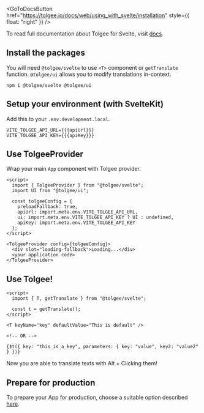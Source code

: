 
<GoToDocsButton href="https://tolgee.io/docs/web/using_with_svelte/installation" style={{ float: "right" }} />

To read full documentation about Tolgee for Svelte, visit [docs](https://tolgee.io/docs/web/using_with_svelte/installation).

## Install the packages

You will need `@tolgee/svelte` to use `<T>` component or `getTranslate` function. `@tolgee/ui` allows you to modify
translations in-context.

```
npm i @tolgee/svelte @tolgee/ui
```

## Setup your environment (with SvelteKit)
Add this to your `.env.development.local`.
```dotenv
VITE_TOLGEE_API_URL={{{apiUrl}}}
VITE_TOLGEE_API_KEY={{{apiKey}}}
```

## Use TolgeeProvider
Wrap your main `App` component with Tolgee provider.
```svelte
<script>
  import { TolgeeProvider } from "@tolgee/svelte";
  import UI from "@tolgee/ui";

  const tolgeeConfig = {
    preloadFallback: true,
    apiUrl: import.meta.env.VITE_TOLGEE_API_URL,
    ui: import.meta.env.VITE_TOLGEE_API_KEY ? UI : undefined,
    apiKey: import.meta.env.VITE_TOLGEE_API_KEY
  };
</script>

<TolgeeProvider config={tolgeeConfig}>
  <div slot="loading-fallback">Loading...</div>
  <your application code>
</TolgeeProvider>
```

## Use Tolgee!
```svelte
<script>
  import { T, getTranslate } from "@tolgee/svelte";

  const t = getTranslate();
</script>

<T keyName="key" defaultValue="This is default" />

<!-- OR -->

{$t({ key: "this_is_a_key", parameters: { key: "value", key2: "value2" } })}
```
Now you are able to translate texts with Alt + Clicking them!


## Prepare for production
To prepare your App for production, choose a suitable option described
[here](https://tolgee.io/docs/web/using_with_svelte/preparing_for_production).

